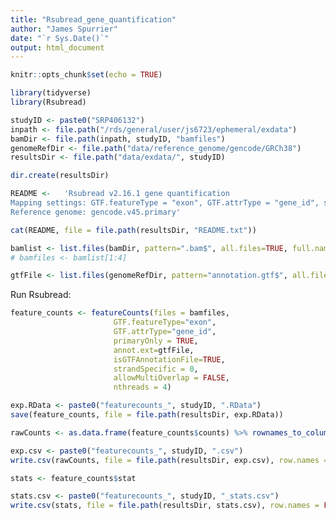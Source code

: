 ```yaml
---
title: "Rsubread_gene_quantification"
author: "James Spurrier"
date: "`r Sys.Date()`"
output: html_document
---
```


```r
knitr::opts_chunk$set(echo = TRUE)
```

```r
library(tidyverse)
library(Rsubread)
```

```r
studyID <- paste0("SRP406132")
inpath <- file.path("/rds/general/user/js6723/ephemeral/exdata")
bamDir <- file.path(inpath, studyID, "bamfiles")
genomeRefDir <- file.path("data/reference_genome/gencode/GRCh38")
resultsDir <- file.path("data/exdata/", studyID)
```

```r
dir.create(resultsDir)
```

```r
README <-   'Rsubread v2.16.1 gene quantification
Mapping settings: GTF.featureType = "exon", GTF.attrType = "gene_id", strandSpecific = 0, allowMultiOverlap = FALSE
Reference genome: gencode.v45.primary'

cat(README, file = file.path(resultsDir, "README.txt"))
```


```r
bamlist <- list.files(bamDir, pattern=".bam$", all.files=TRUE, full.names=TRUE)
# bamfiles <- bamlist[1:4]

gtfFile <- list.files(genomeRefDir, pattern="annotation.gtf$", all.files=T, full.names = T)
```

Run Rsubread:

```r
feature_counts <- featureCounts(files = bamfiles,
                       GTF.featureType="exon",
                       GTF.attrType="gene_id",
                       primaryOnly = TRUE,
                       annot.ext=gtfFile,
                       isGTFAnnotationFile=TRUE,
                       strandSpecific = 0,
                       allowMultiOverlap = FALSE,
                       nthreads = 4)
```

```r
exp.RData <- paste0("featurecounts_", studyID, ".RData")
save(feature_counts, file = file.path(resultsDir, exp.RData))

rawCounts <- as.data.frame(feature_counts$counts) %>% rownames_to_column(var = "geneID")

exp.csv <- paste0("featurecounts_", studyID, ".csv")
write.csv(rawCounts, file = file.path(resultsDir, exp.csv), row.names = FALSE)
```

```r
stats <- feature_counts$stat

stats.csv <- paste0("featurecounts_", studyID, "_stats.csv")
write.csv(stats, file = file.path(resultsDir, stats.csv), row.names = FALSE)
```
